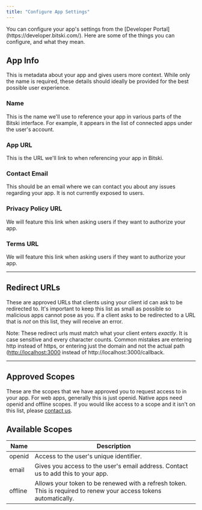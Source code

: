 ```yaml
---
title: "Configure App Settings"
---
```


<Note>
  You can configure your app's settings from the [Developer
  Portal](https://developer.bitski.com/). Here are some of the things you can
  configure, and what they mean.
</Note>

## App Info

This is metadata about your app and gives users more context. While only the
name is required, these details should ideally be provided for the best possible
user experience.

### Name

This is the name we'll use to reference your app in various parts of the Bitski
interface. For example, it appears in the list of connected apps under the
user's account.

### App URL

This is the URL we'll link to when referencing your app in Bitski.

### Contact Email

This should be an email where we can contact you about any issues regarding your
app. It is not currently exposed to users.

### Privacy Policy URL

We will feature this link when asking users if they want to authorize your app.

### Terms URL

We will feature this link when asking users if they want to authorize your app.

---

## Redirect URLs

These are approved URLs that clients using your client id can ask to be
redirected to. It's important to keep this list as small as possible so
malicious apps cannot pose as you. If a client asks to be redirected to a URL
that is _not_ on this list, they will receive an error.

Note: These redirect urls must match what your client enters _exactly_. It is
case sensitive and every character counts. Common mistakes are entering http
instead of https, or entering just the domain and not the actual path
([http://localhost:3000](http://localhost:3000/) instead of
http://localhost:3000/callback.

---

## Approved Scopes

These are the scopes that we have approved you to request access to in your app.
For web apps, generally this is just openid. Native apps need openid and offline
scopes. If you would like access to a scope and it isn't on this list, please
[contact us](mailto:hello@bitski.com).

## Available Scopes

| Name    | Description                                                                                                       |
| ------- | ----------------------------------------------------------------------------------------------------------------- |
| openid  | Access to the user's unique identifier.                                                                           |
| email   | Gives you access to the user's email address. Contact us to add this to your app.                                 |
| offline | Allows your token to be renewed with a refresh token. This is required to renew your access tokens automatically. |
